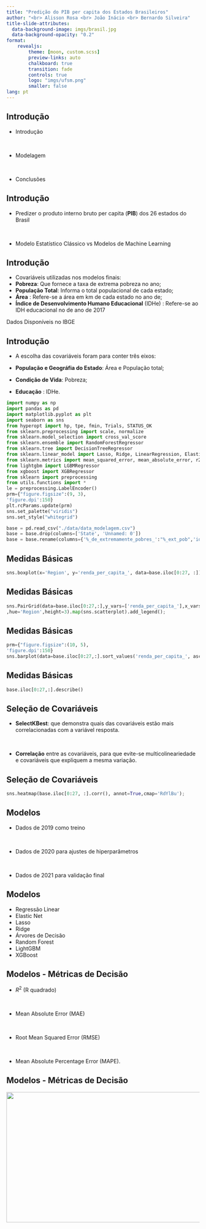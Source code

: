 ```yaml
---
title: "Predição do PIB per capita dos Estados Brasileiros"
author: "<br> Alisson Rosa <br> João Inácio <br> Bernardo Silveira"
title-slide-attributes:
  data-background-image: imgs/brasil.jpg
  data-background-opacity: "0.2"
format: 
    revealjs:
        theme: [moon, custom.scss]
        preview-links: auto
        chalkboard: true
        transition: fade
        controls: true
        logo: "imgs/ufsm.png"
        smaller: false
lang: pt
---
```


## Introdução  {background-image="imgs/states.jpg" background-opacity=0.1}

::: {.incremental}
- Introdução

<br />

- Modelagem

<br />

- Conclusões


:::


## Introdução {background-image="imgs/states.jpg" background-opacity=0.1}

::: {.incremental}

* Predizer o produto interno bruto per capita (**PIB**) dos 26 estados do Brasil 

<br />

* Modelo Estatístico Clássico vs Modelos de Machine Learning
:::

## Introdução {background-image="imgs/states.jpg" background-opacity=0.1}


* Covariáveis utilizadas nos modelos finais:
 * **Pobreza**: Que fornece a taxa de extrema pobreza no ano;
 * **População Total**: Informa o total populacional de cada estado;
 * **Área** : Refere-se a área em km de cada estado no ano de;
 * **Índice de Desenvolvimento Humano Educacional** (IDHe) : Refere-se ao IDH educacional no de ano de 2017



::: footer
Dados Disponíveis no IBGE
:::



## Introdução {background-image="imgs/states.jpg" background-opacity=0.1}



* A escolha das covariáveis foram para conter três eixos:

 * **População e Geográfia do Estado**: Área e População total;
 * **Condição de Vida**: Pobreza;
 * **Educação** : IDHe.

```python
import numpy as np
import pandas as pd
import matplotlib.pyplot as plt
import seaborn as sns
from hyperopt import hp, tpe, fmin, Trials, STATUS_OK
from sklearn.preprocessing import scale, normalize
from sklearn.model_selection import cross_val_score
from sklearn.ensemble import RandomForestRegressor
from sklearn.tree import DecisionTreeRegressor
from sklearn.linear_model import Lasso, Ridge, LinearRegression, ElasticNet
from sklearn.metrics import mean_squared_error, mean_absolute_error, r2_score, mean_absolute_percentage_error
from lightgbm import LGBMRegressor
from xgboost import XGBRegressor
from sklearn import preprocessing
from utils.functions import *
le = preprocessing.LabelEncoder()
prm={"figure.figsize":(9, 3),
'figure.dpi':150}
plt.rcParams.update(prm)
sns.set_palette("viridis")
sns.set_style("whitegrid")
```

```python


base = pd.read_csv("./data/data_modelagem.csv")
base = base.drop(columns=['State', 'Unnamed: 0'])
base = base.rename(columns={'%_de_extremamente_pobres_':"%_ext_pob",'idhm_ajustado_à_desigualdade_':'idhm_desigualdade'})


```





## Medidas Básicas {background-image="imgs/states.jpg" background-opacity=0.1}

```python

sns.boxplot(x='Region', y='renda_per_capita_', data=base.iloc[0:27, :]);
```


## Medidas Básicas {background-image="imgs/states.jpg" background-opacity=0.1}

```python

sns.PairGrid(data=base.iloc[0:27,:],y_vars=['renda_per_capita_'],x_vars=["%_ext_pob","população_total_"]
,hue='Region',height=3).map(sns.scatterplot).add_legend();
```
## Medidas Básicas {background-image="imgs/states.jpg" background-opacity=0.1}

```python
prm={"figure.figsize":(10, 5),
'figure.dpi':150}
sns.barplot(data=base.iloc[0:27,:].sort_values('renda_per_capita_', ascending=False), y='territorialidade', x = 'renda_per_capita_', hue = 'Region', dodge=False);
```


## Medidas Básicas {background-image="imgs/states.jpg" background-opacity=0.1}
```python
base.iloc[0:27,:].describe()
```

## Seleção de Covariáveis {background-image="imgs/states.jpg" background-opacity=0.1}

* **SelectKBest**: que demonstra quais das covariáveis estão mais correlacionadas com a variável resposta.

<br> 

* **Correlação** entre as covariáveis, para que evite-se multicolineariedade e covariáveis que expliquem a mesma variação.


## Seleção de Covariáveis {background-image="imgs/states.jpg" background-opacity=0.1}
```python
sns.heatmap(base.iloc[0:27, :].corr(), annot=True,cmap='RdYlBu');
```


## Modelos {background-image="imgs/states.jpg" background-opacity=0.1}

::: {.incremental}
* Dados de 2019 como treino

<br>

* Dados de 2020 para ajustes de hiperparâmetros

<br>

* Dados de 2021 para validação final
:::


## Modelos {background-image="imgs/states.jpg" background-opacity=0.1}

::: {.incremental}
* Regressão Linear
* Elastic Net
* Lasso 
* Ridge
* Árvores de Decisão
* Random Forest
* LightGBM
* XGBoost
:::






## Modelos - Métricas de Decisão {background-image="imgs/states.jpg" background-opacity=0.1}

* $R^2$ (R quadrado) 

<br>

* Mean Absolute Error (MAE)

<br> 

* Root Mean Squared Error (RMSE) 

<br>

* Mean Absolute Percentage Error (MAPE).



## Modelos - Métricas de Decisão {background-image="imgs/states.jpg" background-opacity=0.1}

![](imgs/metrics.png){.absolute  left=10 width="960" height="340"}

